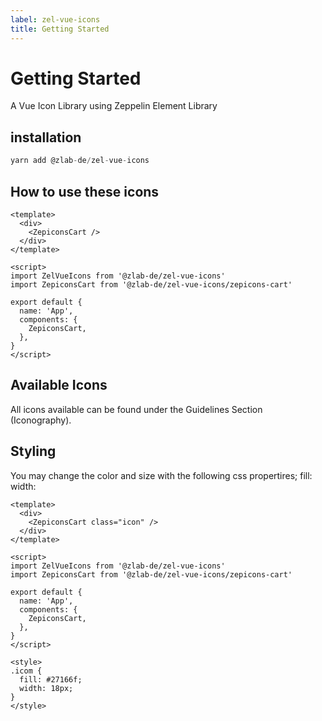 ```yaml
---
label: zel-vue-icons
title: Getting Started
---
```



# Getting Started

A Vue Icon Library using Zeppelin Element Library

<DownloadContainer>
  <DownloadFile
    title="NPM: @zlab-de/zel-vue-icons"
    href="https://www.npmjs.com/package/@zlab-de/zel-vue-icons"
    download=""
    variant="npm"
    ariaLabel="npm"
  />
</DownloadContainer>

## installation

```js
yarn add @zlab-de/zel-vue-icons
```

## How to use these icons

```vue
<template>
  <div>
    <ZepiconsCart />
  </div>
</template>

<script>
import ZelVueIcons from '@zlab-de/zel-vue-icons'
import ZepiconsCart from '@zlab-de/zel-vue-icons/zepicons-cart'

export default {
  name: 'App',
  components: {
    ZepiconsCart,
  },
}
</script>
```

## Available Icons

All icons available can be found under the Guidelines Section (Iconography).

## Styling

You may change the color and size with the following css propertires;
fill:
width:

```vue
<template>
  <div>
    <ZepiconsCart class="icon" />
  </div>
</template>

<script>
import ZelVueIcons from '@zlab-de/zel-vue-icons'
import ZepiconsCart from '@zlab-de/zel-vue-icons/zepicons-cart'

export default {
  name: 'App',
  components: {
    ZepiconsCart,
  },
}
</script>

<style>
.icom {
  fill: #27166f;
  width: 18px;
}
</style>
```
